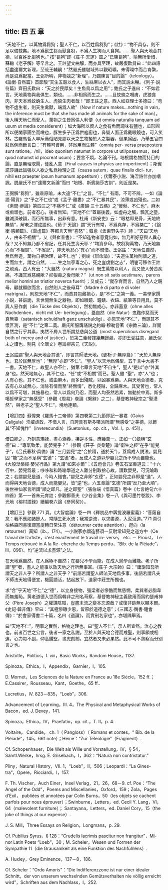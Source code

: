 ```yaml
---
---
---
```

title: 四 五 章
---




“天地不仁，以萬物爲芻狗；聖人不仁，以百姓爲芻狗”；《註》：“物不具存，則不足以備載矣。地不爲獸生芻而獸食芻，不爲人生狗而人食狗。……聖人與天地合其德，以百姓比芻狗也。” 按“芻狗”即《莊子·天運》篇之“已陳芻狗”，喻無所愛惜，蘇轍《老子解》等早言之。王註望文曲解，而亦具至理，故嚴復歎賞曰：“此四語括盡達爾文新理，至哉王輔嗣！”然嚴氏雖馳域外以觀昭曠，未得環中而合肯綮，尚是浪爲配當。王弼所明，非物競之“新理”，乃闢陳言“目的論”（teleology）。《論衡·自然篇》首節駁“天生五穀以食人，生絲麻以衣人”，而其説未暢。《列子·説符篇》齊田氏歎曰：“天之於民厚矣！生魚鳥以爲之用”；鮑氏之子進曰：“不如君言。天地萬物與我俱生，類也。……非相爲而生之。……且蚊蚋之噆膚，虎狼食肉，非天本爲蚊蚋生人、虎狼生肉者哉！”即王註之意。西人如亞理士多德曰：“苟物不虚生者，則天生禽獸，端爲人故”（Now if nature makes...nothing in vain，the inference must be that she has made all animals for the sake of man）。後人稱天地仁而愛人，萬物之生皆爲供人利便（ut omnia naturalia tanquam ad usum ut media considerent）；如大海所以資人之食有魚而調味有鹽也，瓜形圓所以便闔家團坐而噉也，豚生多子正爲供庖廚也，鼻聳人面正爲戴眼鏡也，可入笑林。古羅馬哲人早斥庸俗陋見謬以天之生物擬於人之製器，倒果爲因，乃舉五官四肢爲例而斷言曰：“有體可資用，非爲用而生體”（omnia per- versa praepostera sunt ratione，/nil，ideo quoniam natumst in corpore ut uti/possemus，sed quod natumst id procreat usum）；要言不煩，名論不刊。培根謂格物而持目的論，直是無理取鬧，徒亂人意（Final causes in physics are impertinent）；斯賓諾莎譏此論强以人欲之私爲物理之正（causa autem，quae finalis dici- tur，nihil est praepter ipsum humanum appetitum）；伏爾泰小説、海湼詩什亦加嘲諷。脱嚴氏不曰“達爾文新論”而曰 “培根、斯賓諾莎古訓”，則近是矣。

王弼解“芻狗”，雖乖原喻，未大違“不仁”之旨。“不仁” 有兩，不可不辨。一如《論語·陽貨》之“予之不仁也”或《孟子·離婁》之“不仁暴其民”，涼薄或凶殘也。二如《素問·痹論》第四三之“不痛不仁”或《廣韻·三十五禡》之“儍偢、不仁也”，麻木或痴頑也。前者忍心，後者無知。“天地不仁”蓋屬後義，如虚舟之觸，飄瓦之墮，雖滅頂破額，而行所無事，出非有意。杜甫《新安吏》云：“眼枯即見骨，天地終無情”，解老之渾成語也。《荀子·天論》謂“天行有常，不爲堯存，不爲桀亡”；《論衡·感類篇》、《雷虚篇》等都言天無“喜怒”；韓愈《孟東野失子》詩：“天曰‘天地人，由來不相關’”，又《與崔羣書》：“不知造物者意竟何如，無乃所好惡與人異心哉？又不知無乃都不省記，任其死生壽夭耶？”均資參印。故芻狗萬物，乃天地無心而“不相關”、“不省記”，非天地忍心“異心”而不憫惜。王弼註：“天地任自然，無爲無造，萬物自相治理，故不仁也”；劉峻《辯命論》：“夫道生萬物則謂之道，生而無主，謂之自然。 ……生之無亭毒之心，死之豈虔劉之志”，明鬯可移作王註之疏焉。西人有云：“大自然（natura magna）既生萬物以利人，而又使人勞苦疾痛，不識其爲慈親歟？抑狠毒之後母歟？”（ut non sit satis aestimare，parens melior homini an tristior noverca fuerit）；又或云：“就孕育而言，自然乃人之親母，顧就願欲而言，自然則人之後母耳”（Madre è di parto e di voler matrigna）。則怨天地“不仁”，而責其包藏禍心，是“不仁”之第一義。一美學家撰小説，甚詼詭，言世間無生之器物，即如眼鏡、鐘錶、衣鈕、紙筆等日用具，莫不與人惡作劇（die Tücke des Objekts），然初無成心，亦非蓄意（ohne alles Nachdenken，nicht mit Ue- berlegung），蓋自然（die Natur）鬼黠作惡而天真無辜（satanisch schuldhaft ganz unschuldig）。亦怨天地“不仁”，而諒其不懷叵測，是“不仁”之第二義。嚴氏所服膺誦説之約翰·穆勒嘗著《宗教三論》，詳闡自然之行乎其素，夷然不屑人世所謂慈悲與公道（most supercilious disregard both of mercy and of justice），於第二義發揮幾無餘藴，亦即王弼註意，嚴氏似未之讀也。别見《全唐文》卷論柳宗元《天説》。

王弼註謂“聖人與天地合其德”，即言其師法天地。《鄧析子·無厚篇》：“天於人無厚也，君於民無厚也”；“無厚”亦即“不仁”。“聖人”以天地爲儀型，五千言中大書不一書。天地不仁，故聖人亦不仁，猶第七章言天地“不自生”，聖人“是以”亦“外其身”也。然天地無心，其不仁也，“任”或“不相關”而已。聖人雖 “聖”，亦“人”也；人有心也，其不仁也，或由麻木，而多出殘賊，以凶暴爲樂。人與天地合德者，克去有心以成無心，消除有情而至“終無情”，悉化殘賊，全歸麻木。其受苦也，常人以爲不可堪，其施暴也，常人以爲何乃忍，而聖人均泰然若素，無動於中焉。斯多噶哲學家之“無感受”（參觀《周易》卷論《繫辭》之二），基督教神秘宗之“聖漠然”，與老子之“聖人不仁”，境地連類。

【增訂四】蘇偉東《羅馬十二帝傳》第四卷第二九節即記一暴君（Gaius Caligula）淫威虐政，不惜人言，自誇具有斯多噶派所謂“無感受”之美德，以飾其“不知愧怍”（inverecundia）（Suetonius，op. cit.，Vol. I，p. 451）。

借曰能之，乃刻意矯揉，盡心涵養，拂逆本性，庶幾萬一。正如一〇章稱“玄德”曰：“專氣致柔，能嬰兒乎？”（參觀《莊子· 庚桑楚》論“衛生之經”在乎“能兒子”，《吕氏春秋·具備》論 “三月嬰兒”之“合於精，通於天”），蓋爲成人説法。嬰兒固 “能”之而不足稱“玄德”；“玄德”者，反成人之道以學嬰兒之所不學而自能也。《大般湼槃經·嬰兒行品》第九謂“如來亦爾”；《五燈會元》卷五石室善道云：“十六行中，嬰兒爲最；哆哆和和時喻學道之人離分别取捨心故。讚歎嬰兒，可況喻取之；若謂嬰兒是道，今時人錯會。”嬰兒之非即“玄德”，正如嬰兒之非即是“道”。人而得與天地合德，成人而能嬰兒，皆“逆”也，六五章論“玄德”所謂“反乃至大順”，後世神仙家言所謂“順之即凡，逆之即聖”（張伯端《悟真篇》卷中《七言絶句六十四首》第一一首朱元育註；參觀鄭善夫《少谷全集》卷一八《與可墨竹卷跋》、李光地《榕村語録》續編卷六論《參同契》）。

【增訂三】參觀 771 頁。《大智度論》卷一四《釋初品中羼提波羅蜜義》：“菩薩自念：我不應如諸餘人，常隨生死水流；我當逆流，以求盡源，入泥洹道。”771 頁引柏格森同書復謂當旋轉日常注意（détourner cette attention），迴向（la retourner）真知（ib.，174）。一小説家亦謂造藝須一反尉常知見之道方中（Ce travail de l’artiste，c’est exactement le travail in- verse， etc. － Proust， Le Temps retrouvé in A la Re- cherche du Temps perdu，“Bib. de la Pléiade”，III，896）。均“逆流以求盡源”之法。

在天地爲自然，在人爲極不自然；在嬰兒不學而能，在成人勉學而難能。老子所謂“聖”者，盡人之能事以效天地之行所無事耳。《莊子·大宗師》曰：“庸詎知吾所謂天之非人乎？所謂人之非天乎？”前語若謂聖人師法天地爲多事，後語若謂凡夫不師法天地得便宜，機圓語活，拈起放下，道家中莊生所獨也。

求“合”乎天地“不仁”之“德”，以立身接物，强梁者必慘酷而無慈憫，柔巽者必脂韋而無羞恥。黄老道德入世而爲韓非之刑名苛察，基督教神秘主義致用而爲約瑟甫神父（Père Joseph）之權謀陰賊，豈盡末流之變本忘源哉？或復非跡無以顯本爾。《史記·韓非傳》早曰：“其極慘礉少恩，皆原於道德之意”；《三國志·魏書·鍾會傳》：“於會家得書二十篇，名曰《道論》，而實刑名家也”，亦堪隅舉焉。

曰“天地不仁”，明事之實然，格物之理也。曰“聖人不仁”，示人所宜然，治心之教也。前者百世之公言，後者一家之私説。至於人與天地合德而成聖，則事願或相違，心力每不副，仰高鑽堅，畫虎刻鵠，宜然者又未必果然。此不可不熟察而分别言之也。

Aristotle，Politics，I. viii，Basic Works，Random House，1137.

Spinoza，Ethica，I，Appendix，Garnier，I，105.

D. Mornet，Les Sciences de la Nature en France au 18e Siècle，152 ff.；E.Cassirer，Rousseau，Kant，Goethe，65 ff..

Lucretius，IV. 823－835，“Loeb”，306.

Advancement of Learning，III. 4，The Physical and Metaphysical Works of Bacon，ed. J. Devey，141.

Spinoza，Ethica，IV，Praefatio，op. cit.，T. II，p. 4.

Voltaire， Candide， ch. 1（ Pangloss）（ Romans et contes，“ Bib. de la Pléiade”，145，661 note）；Heine：“Zur Teleologie”（Fragment）.

Cf. Schopenhauer，Die Welt als Wille und Vorstellung，IV，§ 54，Sämtl.Werke，hrsg. E. Grisebach，I，362：“Natura non contristatur.”

Pliny，Natural History，VII. 1，“Loeb”，II，506；Leopardi：“La Gines- tra”，Opere，Ricciardi，I，157.

F. Th. Vischer，Auch Einer，Insel Verlag，21，26，68－9. cf. Poe：“The Angel of the Odd”，Poems and Miscellanies，Oxford，159；Zola，Pages d’Exil， publiées et annotées par Colin Burns，50（les objets se cachent parfois pour nous éprouver）；Swinburne，Letters，ed. Cecil Y. Lang，VI，64（malevolent furniture）； Santayana，Letters，ed. Daniel Cory，15（the joke of things at our expense）.

J. S. Mill，Three Essays on Religion，Longmans，p. 29.

Cf. Pubilius Syrus，§ 128：“Crudelis lacrimis pascitur non frangitur”，Mi- nor Latin Poets “Loeb”，30；M. Scheler，Wesen und Formen der Sympathie 11（die Grausamkeit als eine Funktion des Nachfühlens）.

A. Huxley，Grey Eminence，137－8，186.

Cf. Scheler：“Ordo Amoris”：“Die Indifferenzzone ist nur einer idealer Schnitt，der von unserem wechselnden Gemütsverhalten nie völlig erreicht wird”，Schriften aus dem Nachlass，I，252.